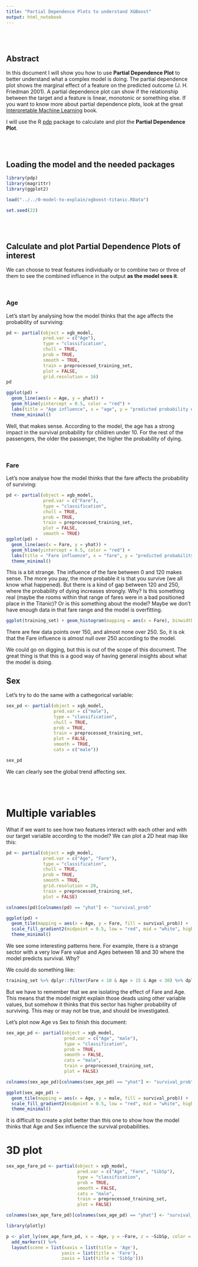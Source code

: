 ```yaml
---
title: "Partial Dependence Plots to understand XGBoost"
output: html_notebook
---
```


<br><br>

## Abstract

In this document I will show you how to use **Partial Dependence Plot** to better understand what a complex model is doing. The partial dependence plot shows the marginal effect of a feature on the predicted outcome (J. H. Friedman 2001). A partial dependence plot can show if the relationship between the target and a feature is linear, monotonic or something else. If you want to know more about partial dependence plots, look at the great [Interpretable Machine Learning](https://christophm.github.io/interpretable-ml-book/pdp.html) book.

I will use the R [pdp](https://github.com/bgreenwell/pdp) package to calculate and plot the **Partial Dependence Plot**.

<br><br>

## Loading the model and the needed packages

```r
library(pdp)
library(magrittr)
library(ggplot2)

load("../../0-model-to-explain/xgboost-titanic.RData")

set.seed(22)
```


<br><br>

## Calculate and plot Partial Dependence Plots of interest

We can choose to treat features individually or to combine two or three of them to see the combined influence in the output **as the model sees it**.

<br>

### Age

Let's start by analysing how the model thinks that the age affects the probability of surviving:

```r
pd <- partial(object = xgb_model, 
              pred.var = c("Age"), 
              type = "classification",
              chull = TRUE, 
              prob = TRUE,
              smooth = TRUE,
              train = preprocessed_training_set,
              plot = FALSE,
              grid.resolution = 16)
pd

ggplot(pd) +
  geom_line(aes(x = Age, y = yhat)) + 
  geom_hline(yintercept = 0.5, color = "red") +
  labs(title = "Age influence", x = "age", y = "predicted probability of surviving") +
  theme_minimal()
```

Well, that makes sense. According to the model, the age has a strong impact in the survival probability for children under 10. For the rest of the passengers, the older the passenger, the higher the probability of dying.

<br>

### Fare

Let's now analyse how the model thinks that the fare affects the probability of surviving:

```r
pd <- partial(object = xgb_model, 
              pred.var = c("Fare"), 
              type = "classification",
              chull = TRUE, 
              prob = TRUE,
              train = preprocessed_training_set,
              plot = FALSE,
              smooth = TRUE)
ggplot(pd) +
  geom_line(aes(x = Fare, y = yhat)) + 
  geom_hline(yintercept = 0.5, color = "red") +
  labs(title = "Fare influence", x = "fare", y = "predicted probability of surviving") +
  theme_minimal()
```

This is a bit strange. The influence of the fare between 0 and 120 makes sense. The more you pay, the more probable it is that you survive (we all know what happened). But there is a kind of gap between 120 and 250, where the probability of dying increases strongly. Why? Is this something real (maybe the rooms within that range of fares were in a bad positioned place in the Titanic)? Or is this something about the model? Maybe we don't have enough data in that fare range and the model is overfitting.


```r
ggplot(training_set) + geom_histogram(mapping = aes(x = Fare), binwidth = 50)
```

There are few data points over 150, and almost none over 250. So, it is ok that the Fare influence is almost null over 250 according to the model.

We could go on digging, but this is out of the scope of this document. The great thing is that this is a good way of having general insights about what the model is doing.


## Sex

Let's try to do the same with a cathegorical variable:

```r
sex_pd <- partial(object = xgb_model, 
                  pred.var = c("male"), 
                  type = "classification",
                  chull = TRUE, 
                  prob = TRUE,
                  train = preprocessed_training_set,
                  plot = FALSE,
                  smooth = TRUE,
                  cats = c("male"))

sex_pd
```

We can clearly see the global trend affecting sex.

<br><br>

# Multiple variables

What if we want to see how two features interact with each other and with our target variable according to the model? We can plot a 2D heat map like this:

```r
pd <- partial(object = xgb_model, 
              pred.var = c("Age", "Fare"), 
              type = "classification",
              chull = TRUE, 
              prob = TRUE,
              smooth = TRUE,
              grid.resolution = 20,
              train = preprocessed_training_set,
              plot = FALSE)

colnames(pd)[colnames(pd) == "yhat"] <- "survival_prob"

ggplot(pd) +
  geom_tile(mapping = aes(x = Age, y = Fare, fill = survival_prob)) +
  scale_fill_gradient2(midpoint = 0.5, low = "red", mid = "white", high = "green") +
  theme_minimal()
```

We see some interesting patterns here. For example, there is a strange sector with a very low Fare value and Ages between 18 and 30 where the model predicts survival. Why?

We could do something like:

```r
training_set %>% dplyr::filter(Fare < 10 & Age > 15 & Age < 30) %>% dplyr::select(Survived) %>% table
```

But we have to remember that we are isolating the effect of Fare and Age. This means that the model might explain those deads using other variable values, but somehow it thinks that this sector has higher probability of surviving. This may or may not be true, and should be investigated.

Let's plot now Age vs Sex to finish this document:

```r
sex_age_pd <- partial(object = xgb_model, 
                      pred.var = c("Age", "male"), 
                      type = "classification",
                      prob = TRUE,
                      smooth = FALSE,
                      cats = "male",
                      train = preprocessed_training_set,
                      plot = FALSE)

colnames(sex_age_pd)[colnames(sex_age_pd) == "yhat"] <- "survival_prob"

ggplot(sex_age_pd) +
  geom_tile(mapping = aes(x = Age, y = male, fill = survival_prob)) +
  scale_fill_gradient2(midpoint = 0.5, low = "red", mid = "white", high = "green") +
  theme_minimal()
```

It is difficult to create a plot better than this one to show how the model thinks that Age and Sex influence the survival probabilities.

# 3D plot

```r
sex_age_fare_pd <- partial(object = xgb_model, 
                           pred.var = c("Age", "Fare", "SibSp"), 
                           type = "classification",
                           prob = TRUE,
                           smooth = FALSE,
                           cats = "male",
                           train = preprocessed_training_set,
                           plot = FALSE)

colnames(sex_age_fare_pd)[colnames(sex_age_pd) == "yhat"] <- "survival_prob"
```

```r
library(plotly)

p <- plot_ly(sex_age_fare_pd, x = ~Age, y = ~Fare, z = ~SibSp, color = ~survival_prob, colors = c('#FF0000', '#00FF00')) %>%
  add_markers() %>%
  layout(scene = list(xaxis = list(title = 'Age'),
                     yaxis = list(title = 'Fare'),
                     zaxis = list(title = 'SibSp')))
```


